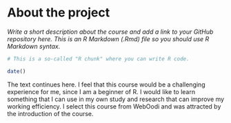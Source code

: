 
# About the project

*Write a short description about the course and add a link to your GitHub repository here. This is an R Markdown (.Rmd) file so you should use R Markdown syntax.*

```r
# This is a so-called "R chunk" where you can write R code.

date()

```
The text continues here.
I feel that this course would be a challenging experience for me, since I am a beginner of R. I would like to learn something that I can use in my own study and research that can improve my working efficiency. I select this course from WebOodi and was attracted by the introduction of the course.
